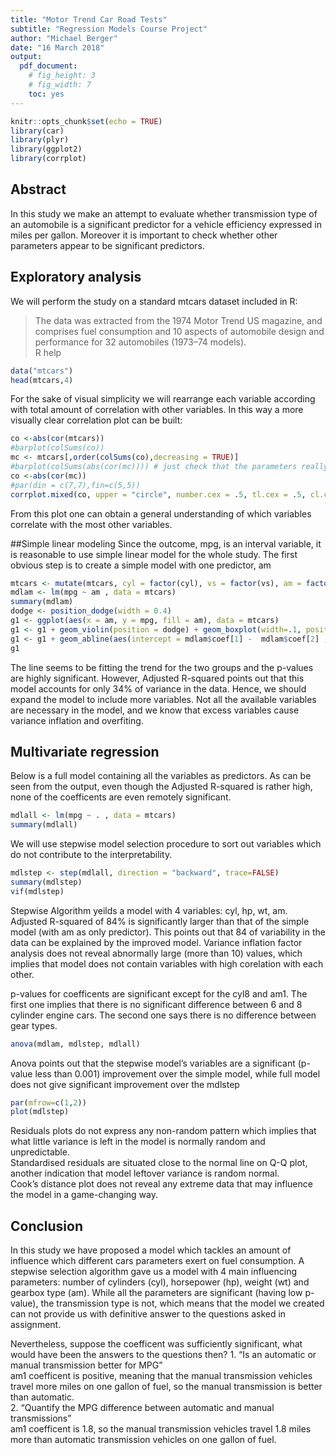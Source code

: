 ```yaml
---
title: "Motor Trend Car Road Tests"
subtitle: "Regression Models Course Project"
author: "Michael Berger"
date: "16 March 2018"
output:
  pdf_document: 
    # fig_height: 3
    # fig_width: 7
    toc: yes
---
```


```r
knitr::opts_chunk$set(echo = TRUE)
library(car)
library(plyr)
library(ggplot2)
library(corrplot)
```
## Abstract

In this study we make an attempt to evaluate whether transmission type of an automobile is a significant predictor for a  vehicle efficiency expressed in miles per gallon. Moreover it is important to check whether other parameters appear to be significant predictors. 

## Exploratory analysis
We will perform the study on a standard mtcars dataset included in R:  

>The data was extracted from the 1974 Motor Trend US magazine, 
>and comprises fuel consumption and 10 aspects of automobile 
>design and performance for 32 automobiles (1973–74 models).  
>R help

```r
data("mtcars")
head(mtcars,4)
```

For the sake of visual simplicity we will rearrange each variable according with total amount of correlation with other variables. In this way a more visually clear correlation plot can be built: 
```r
co <-abs(cor(mtcars))
#barplot(colSums(co))
mc <- mtcars[,order(colSums(co),decreasing = TRUE)]
#barplot(colSums(abs(cor(mc)))) # just check that the parameters really got sorted by total amount of correlation
co <-abs(cor(mc))
#par(din = c(7,7),fin=c(5,5))
corrplot.mixed(co, upper = "circle", number.cex = .5, tl.cex = .5, cl.cex =.7)
```

From this plot one can obtain a general understanding of which variables correlate with the most other variables.


##Simple linear modeling
Since the outcome, mpg, is an interval variable, it is reasonable to use simple linear model for the whole study.
The first obvious step is to create a simple model with one predictor, am   

```r
mtcars <- mutate(mtcars, cyl = factor(cyl), vs = factor(vs), am = factor(am), gear = factor(gear), carb = factor(carb))
mdlam <- lm(mpg ~ am , data = mtcars)
summary(mdlam)
dodge <- position_dodge(width = 0.4)
g1 <- ggplot(aes(x = am, y = mpg, fill = am), data = mtcars) 
g1 <- g1 + geom_violin(position = dodge) + geom_boxplot(width=.1, position = dodge) 
g1 <- g1 + geom_abline(aes(intercept = mdlam$coef[1] -  mdlam$coef[2] ,slope = mdlam$coef[2]), col = "red")
g1
```

The line seems to be fitting the trend for the two groups and the p-values are highly significant.
However, Adjusted R-squared points out that this model accounts for only 34% of variance in the data. Hence, we should expand the model to include more variables. Not all the available variables are necessary in the model, and we know that excess variables cause variance inflation and overfiting.  

## Multivariate regression
Below is a full model containing all the variables as predictors. As can be seen from the output, even though the Adjusted R-squared is rather high, none of the coefficents are even remotely significant. 

```r
mdlall <- lm(mpg ~ . , data = mtcars)
summary(mdlall)
```

We will use stepwise model selection procedure to sort out variables which do not contribute to the interpretability.
```r
mdlstep <- step(mdlall, direction = "backward", trace=FALSE)
summary(mdlstep)
vif(mdlstep)
```

Stepwise Algorithm yeilds a model with 4 variables: cyl, hp, wt, am. Adjusted R-squared of 84% is significantly larger than that of the simple model (with am as only predictor). This points out that 84 of variability in the data can be explained by the improved model.
Variance inflation factor analysis does not reveal abnormally large (more than 10) values, which implies that model does not contain variables with high corelation with each other.  

p-values for coefficents are significant except for the cyl8 and am1. The first one implies that there is no significant difference between 6 and 8 cylinder engine cars. The second one says there is no difference between gear types. 

```r
anova(mdlam, mdlstep, mdlall)
```


Anova points out that the  stepwise model's variables are a significant (p-value less than 0.001) improvement over the simple model, while full model does not give significant improvement over the mdlstep

```r
par(mfrow=c(1,2))
plot(mdlstep)
```

Residuals plots do not express any non-random pattern which implies that what little variance is left in the model is normally random and unpredictable.  
Standardised residuals are situated close to the normal line  on Q-Q plot, another indication that model leftover variance is random normal.  
Cook's distance plot does not reveal any extreme data that may influence the model in a game-changing way. 


## Conclusion
In this study we have proposed a model which tackles an amount of influence which different cars parameters exert on fuel consumption. A stepwise selection algorithm gave us a model with 4 main influencing parameters: number of cylinders (cyl), horsepower (hp), weight (wt) and gearbox type (am). While all the parameters  are significant  (having low p-value), the transmission type is not, which means that the model we created can not provide us with definitive answer to the questions asked in assignment.

Nevertheless, suppose the coefficent was sufficiently significant, what would have been the answers to the questions then?
1. “Is an automatic or manual transmission better for MPG”  
  am1 coefficent is positive, meaning that the manual transmission vehicles travel more miles on one gallon of fuel, so the manual transmission is better than automatic.  
2. "Quantify the MPG difference between automatic and manual transmissions"  
  am1 coefficent is 1.8, so the manual transmission vehicles travel 1.8 miles more than automatic transmission vehicles on one gallon of fuel.  
